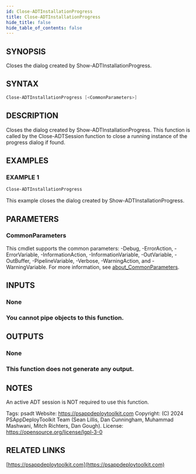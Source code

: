 ```yaml
---
id: Close-ADTInstallationProgress
title: Close-ADTInstallationProgress
hide_title: false
hide_table_of_contents: false
---
```


## SYNOPSIS

Closes the dialog created by Show-ADTInstallationProgress.

## SYNTAX

```powershell
Close-ADTInstallationProgress [<CommonParameters>]
```

## DESCRIPTION

Closes the dialog created by Show-ADTInstallationProgress.
This function is called by the Close-ADTSession function to close a running instance of the progress dialog if found.

## EXAMPLES

### EXAMPLE 1

```powershell
Close-ADTInstallationProgress
```

This example closes the dialog created by Show-ADTInstallationProgress.

## PARAMETERS

### CommonParameters

This cmdlet supports the common parameters: -Debug, -ErrorAction, -ErrorVariable, -InformationAction, -InformationVariable, -OutVariable, -OutBuffer, -PipelineVariable, -Verbose, -WarningAction, and -WarningVariable. For more information, see [about_CommonParameters](http://go.microsoft.com/fwlink/?LinkID=113216).

## INPUTS

### None

### You cannot pipe objects to this function.
## OUTPUTS

### None

### This function does not generate any output.
## NOTES
An active ADT session is NOT required to use this function.

Tags: psadt
Website: https://psappdeploytoolkit.com
Copyright: (C) 2024 PSAppDeployToolkit Team (Sean Lillis, Dan Cunningham, Muhammad Mashwani, Mitch Richters, Dan Gough).
License: https://opensource.org/license/lgpl-3-0

## RELATED LINKS

[https://psappdeploytoolkit.com](https://psappdeploytoolkit.com)
